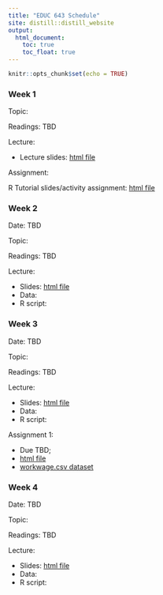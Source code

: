 ```yaml
---
title: "EDUC 643 Schedule"
site: distill::distill_website
output:
  html_document:
    toc: true
    toc_float: true
---
```


```r
knitr::opts_chunk$set(echo = TRUE)
```

### Week 1

Topic: 

Readings: TBD

Lecture:

* Lecture slides: [html file](./slides/EDUC643_1_intro.html)

Assignment:

R Tutorial slides/activity assignment: [html file](./slides/tutorial2.html)

### Week 2 

Date: TBD

Topic: 

Readings: TBD

Lecture: 

 * Slides: [html file](./slides/EDUC643_2_assumptions.html)
 * Data: 
 * R script: 
 
### Week 3 

Date: TBD

Topic: 

Readings: TBD

Lecture: 

 * Slides: [html file](./slides/EDUC643_3_mult_regression.html)
 * Data: 
 * R script: 
 
Assignment 1: 

 * Due TBD; 
 * [html file](./assignments/assignment01.html)
 * [workwage.csv dataset](./data/workwage.csv)
 
### Week 4

Date: TBD

Topic: 

Readings: TBD

Lecture: 

 * Slides: [html file](./slides/EDUC643_4_ANOVA.html)
 * Data: 
 * R script: 
 


